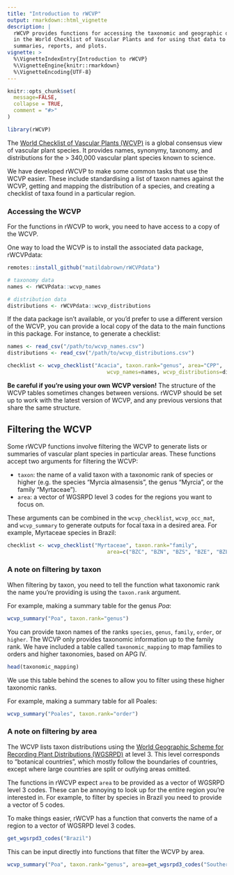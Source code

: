 ```yaml
---
title: "Introduction to rWCVP"
output: rmarkdown::html_vignette
description: |
  rWCVP provides functions for accessing the taxonomic and geographic data held
  in the World Checklist of Vascular Plants and for using that data to generate
  summaries, reports, and plots.
vignette: >
  %\VignetteIndexEntry{Introduction to rWCVP}
  %\VignetteEngine{knitr::rmarkdown}
  %\VignetteEncoding{UTF-8}
---
```


```r
knitr::opts_chunk$set(
  message=FALSE,
  collapse = TRUE,
  comment = "#>"
)

library(rWCVP)
```

The [World Checklist of Vascular Plants (WCVP)](https://wcvp.science.kew.org) is a global consensus view of vascular plant species. It provides names, synonymy, taxonomy, and distributions for the > 340,000 vascular plant species known to science.

We have developed rWCVP to make some common tasks that use the WCVP easier. These include standardising a list of taxon names against the WCVP, getting and mapping the distribution of a species, and creating a checklist of taxa found in a particular region.

### Accessing the WCVP

For the functions in rWCVP to work, you need to have access to a copy of the WCVP.

One way to load the WCVP is to install the associated data package, rWCVPdata:

```r
remotes::install_github("matildabrown/rWCVPdata")

# taxonomy data
names <- rWCVPdata::wcvp_names

# distribution data
distributions <- rWCVPdata::wcvp_distributions
```

If the data package isn't available, or you'd prefer to use a different version of the WCVP, you can provide a local copy of the data to the main functions in this package. For instance, to generate a checklist:

```r
names <- read_csv("/path/to/wcvp_names.csv")
distributions <- read_csv("/path/to/wcvp_distributions.csv")

checklist <- wcvp_checklist("Acacia", taxon.rank="genus", area="CPP",
                                wcvp_names=names, wcvp_distributions=distributions)
```

**Be careful if you're using your own WCVP version!** The structure of the WCVP tables sometimes changes between versions. rWCVP should be set up to work with the latest version of WCVP, and any previous versions that share the same structure.

## Filtering the WCVP

Some rWCVP functions involve filtering the WCVP to generate lists or summaries of vascular plant species in particular areas. These functions accept two arguments for filtering the WCVP:

* `taxon`: the name of a valid taxon with a taxonomic rank of species or higher (e.g. the species "Myrcia almasensis", the genus "Myrcia", or the family "Myrtaceae").
* `area`: a vector of WGSRPD level 3 codes for the regions you want to focus on.

These arguments can be combined in the `wcvp_checklist`, `wcvp_occ_mat`, and `wcvp_summary` to generate outputs for focal taxa in a desired area. For example, Myrtaceae species in Brazil:

```r
checklist <- wcvp_checklist("Myrtaceae", taxon.rank="family", 
                                area=c("BZC", "BZN", "BZS", "BZE", "BZL"))
```

### A note on filtering by taxon

When filtering by taxon, you need to tell the function what taxonomic rank the name you're providing is using the `taxon.rank` argument.

For example, making a summary table for the genus *Poa*:
```r
wcvp_summary("Poa", taxon.rank="genus")
```

You can provide taxon names of the ranks `species`, `genus`, `family`, `order`, or `higher`. The WCVP only provides taxonomic information up to the family rank. We have included a table called `taxonomic_mapping` to map families to orders and higher taxonomies, based on APG IV.

```r
head(taxonomic_mapping)
```

We use this table behind the scenes to allow you to filter using these higher taxonomic ranks.

For example, making a summary table for all Poales:
```r
wcvp_summary("Poales", taxon.rank="order")
```

### A note on filtering by area

The WCVP lists taxon distributions using the [World Geographic Scheme for Recording Plant Distributions (WGSRPD)](https://github.com/tdwg/wgsrpd) at level 3. This level corresponds to "botanical countries", which mostly follow the boundaries of countries, except where large countries are split or outlying areas omitted.

The functions in rWCVP expect `area` to be provided as a vector of WGSRPD level 3 codes. These can be annoying to look up for the entire region you're interested in. For example, to filter by species in Brazil you need to provide a vector of 5 codes.

To make things easier, rWCVP has a function that converts the name of a region to a vector of WGSRPD level 3 codes.

```r
get_wgsrpd3_codes("Brazil")
```

This can be input directly into functions that filter the WCVP by area.

```r
wcvp_summary("Poa", taxon.rank="genus", area=get_wgsrpd3_codes("Southern Hemisphere"))
```
